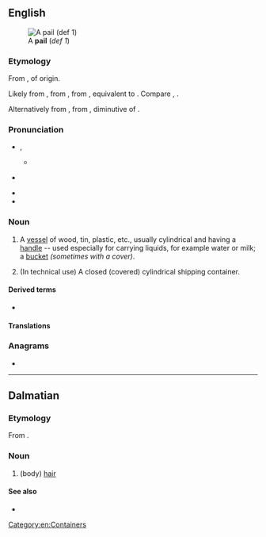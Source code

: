 {{also|pa'il}}
==English==
[[Image:Bail_(PSF).png|thumb|A '''pail''' (''def 1'')]]

===Etymology===
From {{inh|en|enm|payle|t=bucket, pail, milking pail}}, of {{unk|en|title=uncertain}} origin.

Likely from {{inh|en|ang|pæġel|t=wine vessel, container for liquids, pail; a liquid measure}}, from {{inh|en|gmw-pro|*pagil}}, from {{inh|en|gem-pro|*pagilaz}}, equivalent to {{suf|en|peg|le|nocat=1}}. Compare {{cog|dum|pegel|t=half-pint}}, {{cog|da|pægl|t=half-pint}}.

Alternatively from {{der|en|fro|paielle|t=frying pan, warming pan; a liquid measure}}, from {{der|en|la|patella|t=small pan, shallow dish, platter}}, diminutive of {{m|la|patina|t=broad shallow pan, stewpan}}.

===Pronunciation===
* {{IPA|en|/peɪl/}}, {{enPR|pāl}}
** {{IPA|en|[pʰeɪ̯ɫ]|[pʰeəɫ]}}
* {{a|US}} {{audio|en|en-us-pail.ogg}}
* {{rhymes|en|eɪl|s=1}}
* {{homophones|en|pale}}

===Noun===
{{en-noun}}

# A [[vessel]] of wood, tin, plastic, etc., usually cylindrical and having a [[handle]] -- used especially for carrying liquids, for example water or milk; a [[bucket]] ''(sometimes with a cover)''.
#: {{syn|en|bucket}}
#: {{ux|en|The milkmaid carried a '''pail''' of milk in each hand.}}
# (In technical use) A closed (covered) cylindrical shipping container.

====Derived terms====
* {{l|en|pailful}}

====Translations====
{{trans-see|bucket}}

===Anagrams===
* {{anagrams|en|a=ailp|ALIP|Lipa|Pali|Piła|lipa|pali|pali-|pial|pila}}

[[Category:en:Containers]]

----

==Dalmatian==

===Etymology===
From {{inh|dlm|la|pilus}}.

===Noun===
{{head|dlm|noun|g=m}}

# (body) [[hair]]

====See also====
* {{l|dlm|capei}}